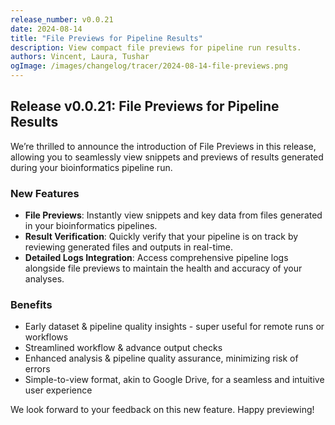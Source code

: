 ```yaml
---
release_number: v0.0.21
date: 2024-08-14
title: "File Previews for Pipeline Results"
description: View compact file previews for pipeline run results.
authors: Vincent, Laura, Tushar
ogImage: /images/changelog/tracer/2024-08-14-file-previews.png
---
```



<ChangelogHeader />

## Release v0.0.21: File Previews for Pipeline Results

We’re thrilled to announce the introduction of File Previews in this release, allowing you to seamlessly view snippets and previews of results generated during your bioinformatics pipeline run.

### New Features

- **File Previews**: Instantly view snippets and key data from files generated in your bioinformatics pipelines.
- **Result Verification**: Quickly verify that your pipeline is on track by reviewing generated files and outputs in real-time.
- **Detailed Logs Integration**: Access comprehensive pipeline logs alongside file previews to maintain the health and accuracy of your analyses.

### Benefits

- Early dataset & pipeline quality insights - super useful for remote runs or workflows
- Streamlined workflow & advance output checks
- Enhanced analysis & pipeline quality assurance, minimizing risk of errors
- Simple-to-view format, akin to Google Drive, for a seamless and intuitive user experience 

We look forward to your feedback on this new feature. Happy previewing!
